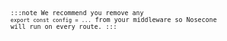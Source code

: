 

<SelectableContent client:load syncKey="language">
  <div slot="TS" slotIdx="1">
    <Code code={MiddlewareTS} lang="ts" title="middleware.ts" />
  </div>
  <div slot="JS" slotIdx="2">
    <Code code={MiddlewareJS} lang="js" title="middleware.js" />
  </div>
</SelectableContent>

:::note We recommend you remove any `export const config = ...` from your
middleware so Nosecone will run on every route. :::
